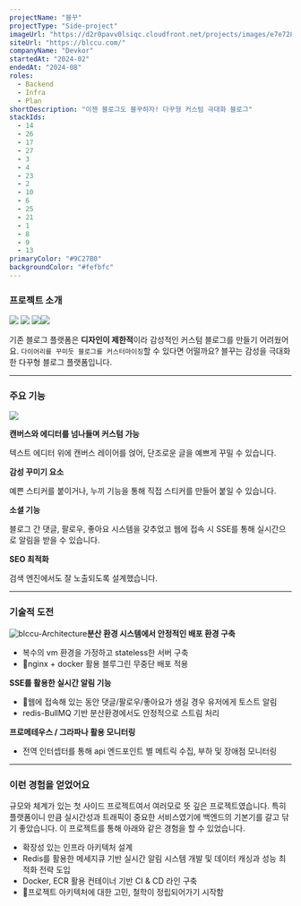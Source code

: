 ```yaml
---
projectName: "블꾸"
projectType: "Side-project"
imageUrl: "https://d2r0pavv0lsiqc.cloudfront.net/projects/images/e7e7287a-1feb-46d9-9c9a-7ada0be02763.webp"
siteUrl: "https://blccu.com/"
companyName: "Devkor"
startedAt: "2024-02"
endedAt: "2024-08"
roles:
  - Backend
  - Infra
  - Plan
shortDescription: "이젠 블로그도 블꾸하자! 다꾸형 커스텀 극대화 블로그"
stackIds:
  - 14
  - 26
  - 17
  - 27
  - 3
  - 4
  - 23
  - 2
  - 10
  - 6
  - 25
  - 21
  - 1
  - 8
  - 9
  - 13
primaryColor: "#9C27B0"
backgroundColor: "#fefbfc"
---
```


### 프로젝트 소개

![](https://d2r0pavv0lsiqc.cloudfront.net/projects/images/f343786b-2cce-4052-bc64-ee72e3c56665.webp)
![](https://d2r0pavv0lsiqc.cloudfront.net/projects/images/ac8bebcc-c315-46ad-81dd-46d1814b7009.webp)
![](https://d2r0pavv0lsiqc.cloudfront.net/projects/images/64044e29-57dd-4e41-834c-7f5237a7234f.webp)![](https://d2r0pavv0lsiqc.cloudfront.net/projects/images/2af16068-b756-47ad-bde1-7808d2096610.webp)

기존 블로그 플랫폼은 **디자인이 제한적**이라 감성적인 커스텀 블로그를 만들기 어려웠어요.
`다이어리를 꾸미듯 블로그를 커스터마이징`할 수 있다면 어떨까요?
블꾸는 감성을 극대화한 다꾸형 블로그 플랫폼입니다.

---

### **주요 기능**

![](https://d2r0pavv0lsiqc.cloudfront.net/projects/images/b634faa9-e5fa-4b23-b249-ca581c986d6b.webp)

**캔버스와 에디터를 넘나들며 커스텀 가능**

텍스트 에디터 위에 캔버스 레이어를 얹어, 단조로운 글을 예쁘게 꾸밀 수 있습니다.

**감성 꾸미기 요소**

예쁜 스티커를 붙이거나, 누끼 기능을 통해 직접 스티커를 만들어 붙일 수 있습니다.

**소셜 기능**

블로그 간 댓글, 팔로우, 좋아요 시스템을 갖추었고 웹에 접속 시 SSE를 통해 실시간으로 알림을 받을 수 있습니다.

**SEO 최적화**

검색 엔진에서도 잘 노출되도록 설계했습니다.

---

### **기술적 도전**

![blccu-Architecture](https://d2r0pavv0lsiqc.cloudfront.net/projects/images/8a71a90c-4780-4833-b92f-8188db808b69.png "Architecture")**분산 환경 시스템에서 안정적인 배포 환경 구축**

- 복수의 vm 환경을 가정하고 stateless한 서버 구축
- nginx + docker 활용 블루그린 무중단 배포 적용

**SSE를 활용한 실시간 알림 기능**

- 웹에 접속해 있는 동안 댓글/팔로우/좋아요가 생길 경우 유저에게 토스트 알림
- redis-BullMQ 기반 분산환경에서도 안정적으로 스트림 처리

**프로메테우스 / 그라파나 활용 모니터링**

- 전역 인터셉터를 통해 api 엔드포인트 별 메트릭 수집, 부하 및 장애점 모니터링

---

### **이런 경험을 얻었어요**

규모와 체계가 있는 첫 사이드 프로젝트여서 여러모로 뜻 깊은 프로젝트였습니다. 특히 플랫폼이니 만큼 실시간성과 트래픽이 중요한 서비스였기에 백엔드의 기본기를 갈고 닦기 좋았습니다. 이 프로젝트를 통해 아래와 같은 경험을 할 수 있었습니다.

- 확장성 있는 인프라 아키텍처 설계
- Redis를 활용한 메세지큐 기반 실시간 알림 시스템 개발 및 데이터 캐싱과 성능 최적화 전략 도입 
- Docker, ECR 활용 컨테이너 기반 CI & CD 라인 구축
- 프로젝트 아키텍처에 대한 고민, 철학이 정립되어가기 시작함
